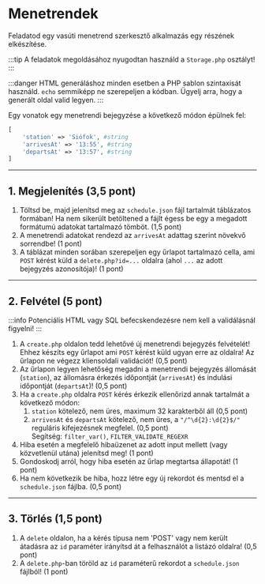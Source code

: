 # Menetrendek

Feladatod egy vasúti menetrend szerkesztő alkalmazás egy részének elkészítése.

:::tip
A feladatok megoldásához nyugodtan használd a `Storage.php` osztályt!
:::

:::danger
HTML generáláshoz minden esetben a PHP sablon szintaxisát használd. `echo` semmiképp ne szerepeljen a kódban. Ügyelj
arra, hogy a generált oldal valid legyen.
:::

Egy vonatok egy menetrendi bejegyzése a következő módon épülnek fel:

```php
[
    'station' => 'Siófok', #string
    'arrivesAt' => '13:55', #string
    'departsAt' => '13:57', #string
]
```


***

## 1. Megjelenítés (3,5 pont)

1. Töltsd be, majd jelenítsd meg az `schedule.json` fájl tartalmát táblázatos formában! Ha nem sikerült betöltened a
fájlt égess be egy a megadott formátumú adatokat tartalmazó tömböt. (1,5 pont)
2. A menetrendi adatokat rendezd az `arrivesAt` adattag szerint növekvő sorrendbe! (1 pont)
3. A táblázat minden sorában szerepeljen egy űrlapot tartalmazó cella, ami `POST` kérést küld a
`delete.php?id=...` oldalra (ahol `...` az adott bejegyzés azonosítója)! (1 pont)



***

## 2. Felvétel (5 pont)

:::info
Potenciális HTML vagy SQL befecskendezésre nem kell a validálásnál figyelni!
:::

1. A `create.php` oldalon tedd lehetővé új menetrendi bejegyzés felvételét! Ehhez készíts egy űrlapot ami `POST` kérést
küld ugyan erre az oldalra! Az űrlapon ne végezz kliensoldali validációt! (0,5 pont)
2. Az űrlapon legyen lehetőség megadni a menetrendi bejegyzés állomását (`station`), az állomásra érkezés időpontját
(`arrivesAt`) és indulási időpontját (`departsAt`)! (0,5 pont)
3. Ha a `create.php` oldalra `POST` kérés érkezik ellenőrizd annak tartalmát a következő módon:
    1. `station` kötelező, nem üres, maximum 32 karakterből áll (0,5 pont)
    2. `arrivesAt` és `departsAt` kötelező, nem üres, a `"/^\d{2}:\d{2}$/"` reguláris kifejezésnek megfelel. (0,5 pont)\
        Segítség: `filter_var()`, `FILTER_VALIDATE_REGEXR`
4. Hiba esetén a megfelelő hibaüzenet az adott input mellett (vagy közvetlenül utána) jelenítsd meg! (1 pont)
5. Gondoskodj arról, hogy hiba esetén az űrlap megtartsa állapotát! (1 pont)
6. Ha nem következik be hiba, hozz létre egy új rekordot és mentsd el a `schedule.json` fájlba. (0,5 pont)


***

## 3. Törlés (1,5 pont)

1. A `delete` oldalon, ha a kérés típusa nem 'POST' vagy nem került átadásra az `id` paraméter irányítsd át a
felhasználót a listázó oldalra! (0,5 pont)
2. A `delete.php`-ban töröld az `id` paraméterű rekordot a `schedule.json` fájlból! (1 pont)
